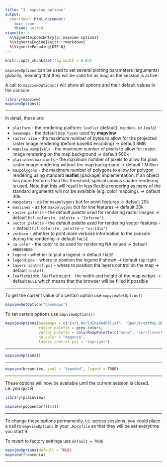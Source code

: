 ```yaml
---
title: "3. mapview options"
output:
  rmarkdown::html_document:
    toc: true
    theme: united
vignette: >
  %\VignetteIndexEntry{3. mapview options}
  %\VignetteEngine{knitr::rmarkdown}
  %\VignetteEncoding{UTF-8}
---
```


```r
knitr::opts_chunk$set(fig.width = 8.83)
```


`mapviewOptions` can be used to set several plotting parameters (arguments) globally, meaning that they will be valid for as long as the session is active.

A call to `mapviewOptions()` will show all options and their default values in the console

```r
library(mapview)
mapviewOptions()
```

----

In detail, these are:

* `platform` - the rendering platform: `leaflet` (default), `mapdeck`, or `leafgl`
* `basemaps` - the default `map.types` used by **mapview**
* `raster.size` - the maximum number of bytes to allow for the projected raster image rendering (before base64 encoding) -> default 8MB
* `mapview.maxpixels` - the maximum number of pixels to allow for raster image rendering on the map background -> default 500k
* `plainview.maxpixels` - the maximum number of pixels to allow for plain raster image rendering without the map background -> default 1 Million
* `maxpolygons` - the maximum number of polygons to allow for polygon rendering using standard **leaflet** (package) implementation. If an object has more features than this threshold, special canvas shader rendering is used. Note that this will result in less flexible rendering as many of the standard arguments will not be available (e.g. color mapping). -> default 30k
* `maxpoints` - as for `maxpolygons` but for point features -> default 20k
* `maxlines` - as for `maxpolygons` but for line features -> default 30k
* `raster.palette` - the default palette used for rendering raster images -> default `hcl.colors(n, palette = "Inferno")`
* `vector.palette` - the default palette used for rendering vector features -> default `hcl.colors(n, palette = "viridis")`
* `verbose` - whether to print more verbose information to the console during the rendering -> default `FALSE`
* `na.color` - the color to be used for rendering NA values -> default `#BEBEBE80`
* `legend` - whether to plot a legend -> default `FALSE`
* `legend.pos` - where to position the legend if shown -> default `topright`
* `layers.control.pos` - where to position the layers control on the map -> default `topleft`
* `leafletWidth`, `leafletHeight` - the width and height of the map widget -> default `NULL` which means that the browser will be filled if possible

------

To get the current value of a certain option use `mapviewGetOption()`

```r
mapviewGetOption("basemaps")
```

To set certain options use `mapviewOptions()`

```r

mapviewOptions(basemaps = c("Esri.WorldShadedRelief", "OpenStreetMap.DE"),
               raster.palette = grey.colors,
               vector.palette = colorRampPalette(c("snow", "cornflowerblue", "grey10")),
               na.color = "magenta",
               layers.control.pos = "topright")
```

------

```r
mapviewOptions()
```

------

```r
mapview(breweries, zcol = "founded", legend = TRUE)
```

------

These options will now be available until the current session is closed. i.e. you quit R

```r
library(plainview)

mapview(poppendorf[[5]])
```

------

To change these options permanently, i.e. across sessions, you could place a call to `mapviewOptions` in your `.Rprofile` so that they will be set everytime you start R

To revert to factory settings use `default = TRUE`

```r
mapviewOptions(default = TRUE)
mapview(franconia)
```

------
